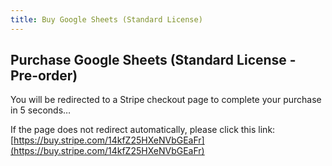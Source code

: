```yaml
---
title: Buy Google Sheets (Standard License)
---
```



<Head>
  <meta httpEquiv="refresh" content="5; url='https://buy.stripe.com/14kfZ25HXeNVbGEaFr'" />
</Head>

## Purchase Google Sheets (Standard License - Pre-order)

You will be redirected to a Stripe checkout page to complete your purchase in 5 seconds…

If the page does not redirect automatically, please click this link: [https://buy.stripe.com/14kfZ25HXeNVbGEaFr](https://buy.stripe.com/14kfZ25HXeNVbGEaFr)
